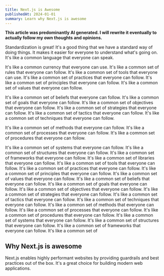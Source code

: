```yaml
---
title: Next.js is Awesome
publishedAt: 2024-01-01
summary: Learn why Next.js is awesome
---
```


**This article was predominantly AI generated. I will rewrite it eventually to actually follow my own thoughts and opinions.**

Standardization is great! It's a good thing that we have a standard way of doing
things. It makes it easier for everyone to understand what's going on. It's like
a common language that everyone can speak.

It's like a common currency that everyone can use. It's like a common set of rules that everyone can follow. It's like
a common set of tools that everyone can use. It's like a common set of practices that everyone can follow. It's like a
common set of principles that everyone can follow. It's like a common set of values that everyone can follow.

It's like a common set of beliefs that everyone can follow. It's like a common set of goals that everyone can follow.
It's like a common set of objectives that everyone can follow. It's like a common set of strategies that everyone can follow.
It's like a common set of tactics that everyone can follow. It's like a common set of techniques that everyone can follow.

It's like a common set of methods that everyone can follow. It's like a common set of processes that everyone can follow. It's like a common set of procedures that everyone can follow.

It's like a common set of systems that everyone can follow. It's like a common set of structures that everyone can follow. It's like a common set of frameworks that everyone can follow.
It's like a common set of libraries that everyone can follow. It's like a common set of tools that everyone can follow. It's like a common set of practices that everyone can follow. It's like a common set of principles that everyone can follow.
It's like a common set of values that everyone can follow. It's like a common set of beliefs that everyone can follow. It's like a common set of goals that everyone can follow. It's like a common set of objectives that everyone can follow. It's like a common set of strategies that everyone can follow. It's like a common set of tactics that everyone can follow. It's like a common set of techniques that everyone can follow. It's like a common set of methods that everyone can follow. It's like a common set of processes that everyone can follow. It's like a common set of procedures that everyone can follow. It's like a common set of systems that everyone can follow. It's like a common set of structures that everyone can follow. It's like a common set of frameworks that everyone can follow. It's like a common set of

<MyButton />

## Why Next.js is awesome

Next.js enables highly performant websites by providing guardrails and best practices out of the box. It's a great choice for building modern web applications.
